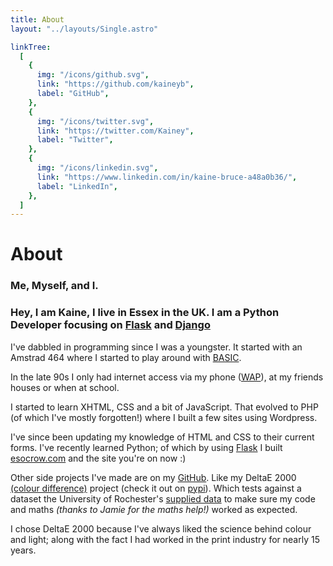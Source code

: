 ```yaml
---
title: About
layout: "../layouts/Single.astro"

linkTree:
  [
    {
      img: "/icons/github.svg",
      link: "https://github.com/kaineyb",
      label: "GitHub",
    },
    {
      img: "/icons/twitter.svg",
      link: "https://twitter.com/Kainey",
      label: "Twitter",
    },
    {
      img: "/icons/linkedin.svg",
      link: "https://www.linkedin.com/in/kaine-bruce-a48a0b36/",
      label: "LinkedIn",
    },
  ]
---
```



# About

### Me, Myself, and I.

### Hey, I am Kaine, I live in Essex in the UK. I am a Python Developer focusing on [Flask](https://flask.palletsprojects.com/) and [Django](https://www.djangoproject.com/)

<LinkTree links={frontmatter.linkTree} />

I've dabbled in programming since I was a youngster. It started with an Amstrad 464 where I started to play around with [BASIC](https://en.wikipedia.org/wiki/BASIC).

In the late 90s I only had internet access via my phone ([WAP](https://en.wikipedia.org/wiki/Wireless_Application_Protocol)), at my friends houses or when at school.

I started to learn XHTML, CSS and a bit of JavaScript. That evolved to PHP (of which I've mostly forgotten!) where I built a few sites using Wordpress.

I've since been updating my knowledge of HTML and CSS to their current forms. I've recently learned Python; of which by using [Flask](https://flask.palletsprojects.com/) I built [esocrow.com](https://www.esocrow.com) and the site you're on now :)

Other side projects I've made are on my [GitHub](https://github.com/kaineyb). Like my DeltaE 2000 [(colour difference)](https://en.wikipedia.org/wiki/Color_difference) project (check it out on [pypi](https://pypi.org/project/deltae/)). Which tests against a dataset the University of Rochester's [supplied data](http://www2.ece.rochester.edu/~gsharma/ciede2000/) to make sure my code and maths _(thanks to Jamie for the maths help!)_ worked as expected.

I chose DeltaE 2000 because I've always liked the science behind colour and light; along with the fact I had worked in the print industry for nearly 15 years.
